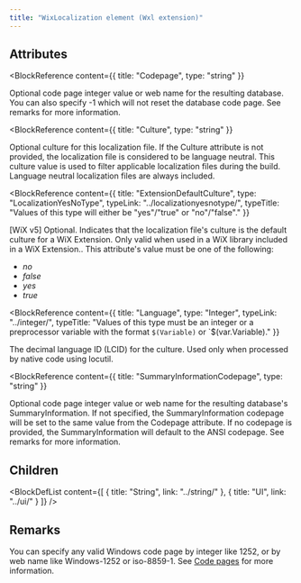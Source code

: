 ```yaml
---
title: "WixLocalization element (Wxl extension)"
---
```






## Attributes

<BlockWrapper>

  <BlockReference
    content={{
      title: "Codepage",
      type: "string"
    }}
  >
  Optional code page integer value or web name for the resulting database. You can also specify -1 which will not reset the database code page. See remarks for more information.
  </BlockReference>

  <BlockReference
    content={{
      title: "Culture",
      type: "string"
    }}
  >
  Optional culture for this localization file. If the Culture attribute is not provided, the localization file is considered to be language neutral. This culture value is used to filter applicable localization files during the build. Language neutral localization files are always included.
  </BlockReference>

  <BlockReference
    content={{
      title: "ExtensionDefaultCulture",
      type: "LocalizationYesNoType",
      typeLink: "../localizationyesnotype/",
      typeTitle: "Values of this type will either be \"yes\"/\"true\" or \"no\"/\"false\"."
    }}
  >
  [WiX v5] Optional. Indicates that the localization file's culture is the default culture for a WiX Extension. Only valid when used in a WiX library included in a WiX Extension.. This attribute's value must be one of the following:
  - *no*
  - *false*
  - *yes*
  - *true*
  </BlockReference>

  <BlockReference
    content={{
      title: "Language",
      type: "Integer",
      typeLink: "../integer/",
      typeTitle: "Values of this type must be an integer or a preprocessor variable with the format `$(Variable)` or `$(var.Variable)."
    }}
  >
  The decimal language ID (LCID) for the culture. Used only when processed by native code using locutil.
  </BlockReference>

  <BlockReference
    content={{
      title: "SummaryInformationCodepage",
      type: "string"
    }}
  >
  Optional code page integer value or web name for the resulting database's SummaryInformation. If not specified, the SummaryInformation codepage will be set to the same value from the Codepage attribute. If no codepage is provided, the SummaryInformation will default to the ANSI codepage. See remarks for more information.
  </BlockReference>

</BlockWrapper>

## Children

<BlockDefList content={[
    {
      title: "String",
      link: "../string/"
    },
    {
      title: "UI",
      link: "../ui/"
    }
  ]}
/>

## Remarks

You can specify any valid Windows code page by integer like 1252, or by web name like Windows-1252 or iso-8859-1. See [Code pages](../../tools/codepage.md) for more information.

